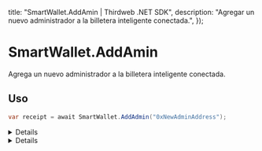 
  title: "SmartWallet.AddAmin | Thirdweb .NET SDK",
  description: "Agregar un nuevo administrador a la billetera inteligente conectada.",
});

# SmartWallet.AddAmin

Agrega un nuevo administrador a la billetera inteligente conectada.

## Uso


```csharp
var receipt = await SmartWallet.AddAdmin("0xNewAdminAddress");
```

<Details summary="Parámetros">

### admin

Cadena hexadecimal `string` que representa el firmante al que se le otorgará acceso de administrador.

</Details>

<Details summary="Valor de retorno">

### receipt

El recibo de la transacción como un objeto `TransactionReceipt`.

</Details>


